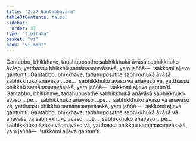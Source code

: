 ```yaml
---
title: "2.37 Gantabbavāra"
tableOfContents: false
sidebar:
  order: 37
type: "tipitaka"
basket: "vi"
book: "vi-maha"
---
```



<DynamicBreadcrumb />

<Division number="182" book="vi-maha" e="ch" v="3" p="189">

<Paragraph number="794" book="vi-maha">
Gantabbo, bhikkhave, tadahuposathe sabhikkhukā āvāsā sabhikkhuko āvāso, yatthassu bhikkhū samānasaṃvāsakā, yaṃ jaññā—  ‘sakkomi ajjeva gantun’ti. Gantabbo, bhikkhave, tadahuposathe sabhikkhukā āvāsā sabhikkhuko anāvāso …pe…  sabhikkhuko āvāso vā anāvāso vā, yatthassu bhikkhū samānasaṃvāsakā, yaṃ jaññā—  ‘sakkomi ajjeva gantun’ti.
</Paragraph>

<Paragraph number="795" book="vi-maha">
Gantabbo, bhikkhave, tadahuposathe sabhikkhukā anāvāsā sabhikkhuko āvāso …pe…  sabhikkhuko anāvāso …pe…  sabhikkhuko āvāso vā anāvāso vā, yatthassu bhikkhū samānasaṃvāsakā, yaṃ jaññā—  ‘sakkomi ajjeva gantun’ti.
</Paragraph>

<Paragraph number="796" book="vi-maha">
Gantabbo, bhikkhave, tadahuposathe sabhikkhukā āvāsā vā anāvāsā vā sabhikkhuko āvāso …pe…  sabhikkhuko anāvāso …pe…  sabhikkhuko āvāso vā anāvāso vā, yatthassu bhikkhū samānasaṃvāsakā, yaṃ jaññā—  ‘sakkomi ajjeva gantun’ti.
</Paragraph>
</Division>